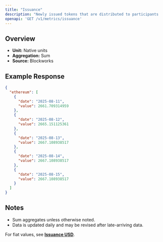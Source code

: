 ```yaml
---
title: "Issuance"
description: "Newly issued tokens that are distributed to participants (such as validators, miners, or stakers) as compensation for participating in consensus."
openapi: 'GET /v1/metrics/issuance'
---
```


## Overview

- **Unit:** Native units
- **Aggregation:** Sum
- **Source:** Blockworks

## Example Response

```json
{
  "ethereum": [
    {
      "date": "2025-08-11",
      "value": 2661.709314959
    },
    {
      "date": "2025-08-12",
      "value": 2665.151125361
    },
    {
      "date": "2025-08-13",
      "value": 2667.108938517
    },
    {
      "date": "2025-08-14",
      "value": 2667.108938517
    },
    {
      "date": "2025-08-15",
      "value": 2667.108938517
    }
  ]
}
```

## Notes
- Sum aggregates unless otherwise noted.
- Data is updated daily and may be revised after late-arriving data.


<Note>For fiat values, see **[Issuance USD](./issuance-usd)**.</Note>